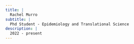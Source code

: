 ```yaml
---
title: |
  Rachel Murro
subtitle: |
  Phd Student - Epidemiology and Translational Science
description: |
  2022 - present
---
```


